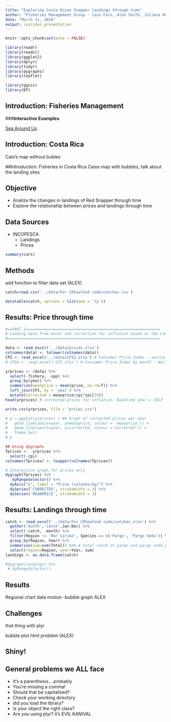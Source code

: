 ```yaml
---
title: "Exploring Costa Rican Snapper landings through time"
author: "Fisheries Management Group - Caio Faro, Alex Smith, Juliana Herrera"
date: "March 11, 2016"
output: ioslides_presentation
---
```


```r
knitr::opts_chunk$set(echo = FALSE)

library(readr)
library(readxl)
library(ggplot2)
library(dplyr)
library(tidyr)
library(dygraphs)
library(leaflet)

library(ggvis)
library(DT)

```

## Introduction: Fisheries Management

###**Interactive Examples**

[Sea Around Us](http://www.seaaroundus.org/data/#/spatial-catch).

## Introduction: Costa Rica
Caio's map without bubles

##Introduction: Fisheries in Costa Rica
Caios map with bubbles, talk about the landing sites

## Objective

- Analize the changes in landings of Red Snapper through time
- Explore the relationship between prices and landings through time 


## Data Sources

- INCOPESCA
  - Landings
  - Prices

```r
summary(cars)
```

## Methods

add function to filter data set (ALEX)
```r

catch=read.csv('../data/For CRSeafood code/catches.csv')

datatable(catch, options = list(dom = 'tp'))
```

## Results: Price through time

```r
#==PART 2===========================================================
# Loading data from excel and correction for inflation based on the Consumer Price Index (CPI)
#===================================================================

data <- read_excel('../data/prices.xlsx') 
colnames(data) <- tolower(colnames(data))
CPI <- read_excel('../data/CPI2.xlsx') # Consumer Price Index - source: World Bank
# CPIm <- read_excel('CPI.xlsx') # Consumer Price Index by month : World Bank

yrprices <- (data) %>%
  select(-fishery, -spp) %>%
  group_by(year) %>% 
  summarize(meanprice = mean(price, na.rm=T)) %>% 
  left_join(CPI, by = 'year') %>%
  mutate(corrected = meanprice/cpi*cpi[24])
head(yrprices) # corrected prices for inflation. Baseline year = 2013

write.csv(yrprices, file = "prices.csv")

# p <-ggplot(yrprices) + ## Graph of corrected prices per year
#   geom_line(aes(x=year, y=meanprice, colour = 'meanprice')) +
#   geom_line(aes(x=year, y=corrected, colour ='corrected')) +
#   theme_bw()
# p


```

```r
## Using dygraphs
Tprices <-  yrprices %>% 
  select(-cpi)
colnames(Tprices) <- toupper(colnames(Tprices))

# Interactive graph for prices only
dygraph(Tprices) %>% 
   dyRangeSelector() %>% 
  dyAxis("y", label = "Price (colones/kg)") %>% 
  dySeries('CORRECTED', strokeWidth = 3) %>% 
  dySeries('MEANPRICE', strokeWidth = 3)
```
## Results: Landings through time
```r

catch <- read_excel('../data/For CRSeafood code/catches.xlsx') %>%
  gather('month','catch',Jan:Dec) %>%
  select(-catch, -month) %>% 
  filter(Region != 'Mar Caribe', Species == c('Pargo', 'Pargo Seda')) %>% 
  group_by(Region, Year) %>% 
  summarise(sum=sum(Total)) %>% # total catch of pargo and pargo seda per region and year
  select(region=Region, year=Year, sum)
landings <- as.data.frame(catch)

#dygraph(landings) %>% 
 # dyRangeSelector()
```

## Results
Regional chart data motion -bubble graph ALEX

## Challenges
that thing with plyr

bubble plot html problem (ALEX)

## Shiny!

## General problems we ALL face
- It's a parenthesis... probably
- You're missing a comma!
- Should that be capitalized?
- Check your working directory
- did you load the library?
- Is your object the right class?
- Are you using plyr? it's EVIL KANIVAL